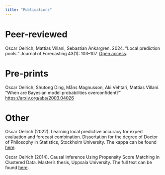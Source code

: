 ```yaml
---
title: "Publications"
---
```


# Peer-reviewed


Oscar Oelrich, Mattias Villani, Sebastian Ankargren. 2024. ”Local prediction pools.” Journal of Forecasting 43(1): 103–107. [Open access](https://onlinelibrary.wiley.com/doi/10.1002/for.3030).


# Pre-prints


Oscar Oelrich, Shutong Ding, Måns Magnusson, Aki Vehtari, Mattias Villani. ”When are Bayesian model probabilities overconfident?” <https://arxiv.org/abs/2003.04026>

# Other

Oscar Oelrich (2022). Learning local predictive accuracy for expert evaluation and forecast combination. Dissertation for the degree of Doctor of Philosophy in Statistics, Stockholm University. The kappa can be found [here](http://www.diva-portal.org/smash/record.jsf?pid=diva2%3A1708601&dswid=-4706).

Oscar Oelrich (2014). Causal Inference Using Propensity Score Matching in Clustered Data. Master's thesis, Uppsala University. The full text can be found [here](https://uu.diva-portal.org/smash/record.jsf?dswid=5279&pid=diva2%3A723279&c=2&searchType=SIMPLE&language=en&query=oscar+oelrich&af=%5B%5D&aq=%5B%5B%5D%5D&aq2=%5B%5B%5D%5D&aqe=%5B%5D&noOfRows=50&sortOrder=author_sort_asc&sortOrder2=title_sort_asc&onlyFullText=false&sf=all).